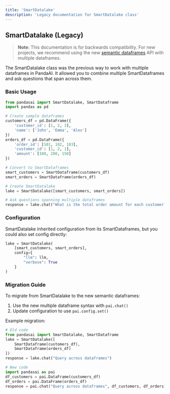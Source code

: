 ```yaml
---
title: 'SmartDatalake'
description: 'Legacy documentation for SmartDatalake class'
---
```


## SmartDatalake (Legacy)

> **Note**: This documentation is for backwards compatibility. For new projects, we recommend using the new [semantic dataframes](/v3/dataframes) API with multiple dataframes.

The SmartDatalake class was the previous way to work with multiple dataframes in PandaAI. It allowed you to combine multiple SmartDataframes and ask questions that span across them.

### Basic Usage

```python
from pandasai import SmartDatalake, SmartDataframe
import pandas as pd

# Create sample dataframes
customers_df = pd.DataFrame({
    'customer_id': [1, 2, 3],
    'name': ['John', 'Emma', 'Alex']
})
orders_df = pd.DataFrame({
    'order_id': [101, 102, 103],
    'customer_id': [1, 2, 1],
    'amount': [100, 200, 150]
})

# Convert to SmartDataframes
smart_customers = SmartDataframe(customers_df)
smart_orders = SmartDataframe(orders_df)

# Create SmartDatalake
lake = SmartDatalake([smart_customers, smart_orders])

# Ask questions spanning multiple dataframes
response = lake.chat("What is the total order amount for each customer?")
```

### Configuration

SmartDatalake inherited configuration from its SmartDataframes, but you could also set config directly:

```python
lake = SmartDatalake(
    [smart_customers, smart_orders],
    config={
        "llm": llm,
        "verbose": True
    }
)
```

### Migration Guide

To migrate from SmartDatalake to the new semantic dataframes:

1. Use the new multiple dataframe syntax with `pai.chat()`
2. Update configuration to use `pai.config.set()`

Example migration:

```python
# Old code
from pandasai import SmartDatalake, SmartDataframe
lake = SmartDatalake([
    SmartDataframe(customers_df),
    SmartDataframe(orders_df)
])
response = lake.chat("Query across dataframes")

# New code
import pandasai as pai
df_customers = pai.DataFrame(customers_df)
df_orders = pai.DataFrame(orders_df)
response = pai.chat("Query across dataframes", df_customers, df_orders)
```
